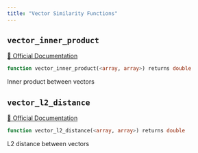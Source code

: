 ```yaml
---
title: "Vector Similarity Functions"
---
```



## `vector_inner_product`
[🔗 Official Documentation](https://docs.snowflake.com/en/sql-reference/functions/vector_inner_product)

```sql
function vector_inner_product(<array, array>) returns double
```
Inner product between vectors

## `vector_l2_distance`
[🔗 Official Documentation](https://docs.snowflake.com/en/sql-reference/functions/vector_l2_distance)

```sql
function vector_l2_distance(<array, array>) returns double
```
L2 distance between vectors


